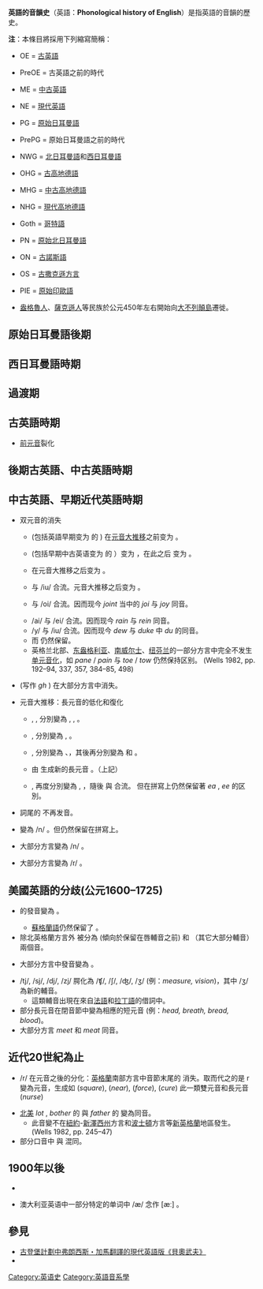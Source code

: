 {{translating|[[:ja:英語の音韻史|:ja:英語の音韻史]]||tpercent=|time=2021-1-3}}

'''英語的音韻史'''（英語：'''Phonological history of English'''）是指英語的音韻的歷史。

'''注'''：本條目將採用下列縮寫簡稱：

*OE = [[古英語|古英語]]

*PreOE = 古英語之前的時代

*ME = [[中古英語|中古英語]]

*NE = [[現代英語|現代英語]]

*PG = [[原始日耳曼語|原始日耳曼語]]

*PrePG = 原始日耳曼語之前的時代

*NWG = [[北日耳曼語支|北日耳曼語]]和[[西日耳曼語|西日耳曼語]]

*OHG = [[古高地德語|古高地德語]]

*MHG = [[中古高地德語|中古高地德語]]

*NHG = [[高地德語|現代高地德語]]

*Goth = [[哥特語|哥特語]]

*PN = [[原始北日耳曼語|原始北日耳曼語]]

*ON = [[古諾斯語|古諾斯語]]

*OS = [[古撒克遜方言|古撒克遜方言]]

*PIE = [[原始印歐語|原始印歐語]]


*[[盎格魯人|盎格魯人]]、[[薩克遜人|薩克遜人]]等民族於公元450年左右開始向[[大不列顛島|大不列顛島]]遷徙。
== 原始日耳曼語後期 ==


== 西日耳曼語時期 ==
== 過渡期 ==
== 古英語時期 ==
*[[前元音|前元音]]裂化



== 後期古英語、中古英語時期 ==
== 中古英語、早期近代英語時期 ==

*双元音的消失
**{{IPA|/ai/}} (包括英語早期变为 {{IPA|/ai/}} 的 {{IPA|/ɛi/}}) 在[[元音大推移|元音大推移]]之前变为 {{IPA|/ɑː/}} 。
**{{IPA|/ou/}} (包括早期中古英语变为 {{IPA|/ou/}} 的 {{IPA|/ɔu/}}）变为 {{IPA|/oː/}}，在此之后 {{IPA|/ei/}} 变为 {{IPA|/eː/}} 。
** {{IPA|/au/}} 在元音大推移之后变为 {{IPA|/ɔː/}} 。
** {{IPA|/ɛu/}} 与 /iu/ 合流。元音大推移之后变为 {{IPA|/juː/}} 。
** {{IPA|/ʊi/}}与 /oi/ 合流。因而现今 ''joint'' 当中的 ''joi'' 与 ''joy'' 同音。
** /ai/ 与 /ei/ 合流。因而现今 ''rain'' 与 ''rein'' 同音。
** /y/ 与 /iu/ 合流。因而现今 ''dew'' 与 ''duke'' 中 ''du'' 的同音。
**而 {{IPA|/oi/}} 仍然保留。
**英格兰北部、[[东盎格利亚|东盎格利亚]]、[[南威尔士|南威尔士]]、[[纽芬兰|纽芬兰]]的一部分方言中完全不发生[[单元音化|单元音化]]，如 ''pane'' / ''pain'' 与 ''toe'' / ''tow'' 仍然保持区别。 (Wells 1982, pp. 192–94, 337, 357, 384–85, 498) 
*{{IPA|/x/}} (写作 ''gh'' ) 在大部分方言中消失。
*元音大推移：長元音的低化和復化
**{{IPA|/ɑː/}}, {{IPA|/ɛː/}}, {{IPA|/eː/}} 分別變為 {{IPA|/ɛː/}}, {{IPA|/eː/}}, {{IPA|/iː/}}。
**{{IPA|/ɔː/}}, {{IPA|/oː/}} 分別變為 {{IPA|/oː/}}, {{IPA|/uː/}}。
**{{IPA|/iː/}}, {{IPA|/uː/}} 分別變為 {{IPA|/əi/}}、{{IPA|/əu/}}，其後再分別變為 {{IPA|/ai/}} 和{{IPA|/au/}} 。
**由{{IPA|/au/}} 生成新的長元音 {{IPA|/ɔː/}} 。（上記）
**{{IPA|/ɛː/}} , {{IPA|/eː/}} 再度分別變為 {{IPA|/eː/}} ,  {{IPA|/iː/}} ，隨後 {{IPA|/eː/}} 與 {{IPA|/iː/}} 合流。 但在拼寫上仍然保留著 ''ea'' , ''ee'' 的区別。
*詞尾的 {{IPA|/ə/}} 不再发音。
* {{IPA|/gn/}} 變為 /n/ 。但仍然保留在拼寫上。
* {{IPA|/kn/}} 大部分方言變為 /n/ 。 
* {{IPA|/wr/}} 大部分方言變為 /r/ 。

== 美國英語的分歧(公元1600–1725) ==
* {{IPA|/r/}} 的發音變為 {{IPA|/ɹ/}} 。
**[[蘇格蘭語|蘇格蘭語]]仍然保留了 {{IPA|/r/}}。
* 除北英格蘭方言外 {{IPA|/ʊ/}} 被分為 {{IPA|/ʊ/}} (傾向於保留在唇輔音之前) 和 {{IPA|/ʌ/}}（其它大部分輔音）兩個音。
* {{IPA|/ng/}} 大部分方言中發音變為 {{IPA|/ŋ/}} 。
* /tj/, /sj/, /dj/, /zj/ 腭化為 /ʧ/, /ʃ/, /ʤ/, /ʒ/ (例：''measure, vision'')，其中 /ʒ/ 為新的輔音。
**這類輔音出現在來自[[法語|法語]]和[[拉丁語|拉丁語]]的借詞中。
* 部分長元音在閉音節中變為相應的短元音 (例：''head, breath, bread, blood'')。
* 大部分方言 ''meet'' 和 ''meat'' 同音。
== 近代20世紀為止 ==
* /r/ 在元音之後的分化：[[英格蘭|英格蘭]]南部方言中音節末尾的 {{IPA|/ɹ/}} 消失。取而代之的是 r 變為元音，生成如 {{IPA|/ɛə/}} (''square''), {{IPA|/ɪə/}} (''near''), {{IPA|/ɔə/}} (''force''), {{IPA|/ʊə/}} (''cure'') 此一類雙元音和長元音 {{IPA|/ɜː/}} (''nurse'') 
<div id="Father-bother_merger">
*[[北美|北美]] ''lot'' , ''bother'' 的 {{IPA|/ɒ/}} 與 ''father'' 的 {{IPA|/ɑ/}} 變為同音。
**此音變不在[[紐約|紐約]]-[[新澤西州|新澤西州]]方言和[[波士頓|波士頓]]方言等[[新英格蘭|新英格蘭]]地區發生。 (Wells 1982, pp. 245–47)
*部分口音中 {{IPA|/aɪ/}} 與 {{IPA|/ɔɪ/}} 混同。

== 1900年以後 ==
*{{fact|美国英语的方言中/æ/念作[eə]。}}

*澳大利亚英语中一部分特定的单词中 /æ/ 念作 [æː] 。

== 參見 ==
* [ftp://ibiblio.org/pub/docs/books/gutenberg/etext97/bwulf10.txt 古登堡計劃中弗朗西斯・加馬翻譯的現代英語版《貝奧武夫》] {{Wayback|url=ftp://ibiblio.org/pub/docs/books/gutenberg/etext97/bwulf10.txt |date=20050929050929 }}
* {{cite book | author=[[John_C._Wells|John C. Wells]] | title=Accents of English | url=https://archive.org/details/accentsofenglish0000well | location=[[Cambridge|Cambridge]] | publisher=[[Cambridge_University_Press|Cambridge University Press]] | year=1982 | id=ISBN 0-521-22919-7 (vol. 1), ISBN 0-521-24224-X (vol. 2), ISBN 0-521-24225-8 (vol. 3)}}


[[Category:英语史|Category:英语史]]
[[Category:英語音系學|Category:英語音系學]]